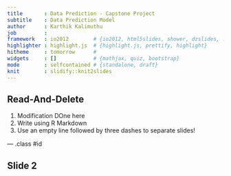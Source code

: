 ```yaml
---
title       : Data Prediction - Capstone Project
subtitle    : Data Prediction Model 
author      : Karthik Kalimuthu
job         : 
framework   : io2012        # {io2012, html5slides, shower, dzslides, ...}
highlighter : highlight.js  # {highlight.js, prettify, highlight}
hitheme     : tomorrow      # 
widgets     : []            # {mathjax, quiz, bootstrap}
mode        : selfcontained # {standalone, draft}
knit        : slidify::knit2slides
---
```


## Read-And-Delete

1. Modification DOne here
2. Write using R Markdown
3. Use an empty line followed by three dashes to separate slides!

--- .class #id 

## Slide 2




